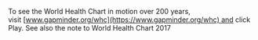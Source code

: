 To see the World Health Chart in motion over 200 years, visit [www.gapminder.org/whc](https://www.gapminder.org/whc) and click Play. See also the note to World Health Chart 2017